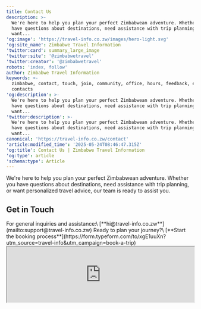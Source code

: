 ```yaml
---
title: Contact Us
description: >-
  We're here to help you plan your perfect Zimbabwean adventure. Whether you
  have questions about destinations, need assistance with trip planning, or
  want...
'og:image': 'https://travel-info.co.zw/images/hero-light.svg'
'og:site_name': Zimbabwe Travel Information
'twitter:card': summary_large_image
'twitter:site': '@zimbabwetravel'
'twitter:creator': '@zimbabwetravel'
robots: 'index, follow'
author: Zimbabwe Travel Information
keywords: >-
  zimbabwe, contact, touch, join, community, office, hours, feedback, emergency,
  contacts
'og:description': >-
  We're here to help you plan your perfect Zimbabwean adventure. Whether you
  have questions about destinations, need assistance with trip planning, or
  want...
'twitter:description': >-
  We're here to help you plan your perfect Zimbabwean adventure. Whether you
  have questions about destinations, need assistance with trip planning, or
  want...
canonical: 'https://travel-info.co.zw/contact'
'article:modified_time': '2025-05-24T08:46:47.315Z'
'og:title': Contact Us | Zimbabwe Travel Information
'og:type': article
'schema:type': Article
---
```


We're here to help you plan your perfect Zimbabwean adventure. Whether you have questions about destinations, need assistance with trip planning, or want personalized travel advice, our team is ready to assist you.

## Get in Touch

<CardGroup cols="2">
  <Card title="Email Support" icon="envelope">
    For general inquiries and assistance:\
    [**hi@travel-info.co.zw**](mailto:support@travel-info.co.zw)
  </Card>
  <Card title="Book a Trip" icon="calendar-check">
    Ready to plan your journey?\
    [**Start the booking process**](https://form.typeform.com/to/xgE1uuXn?utm_source=travel-info&utm_campaign=book-a-trip)
  </Card>
</CardGroup>

<Card title="Contact Us" icon="envelope-open-text" cta="Our team will respons to you shortly.">
  <div className="w-full max-w-4xl mx-auto my-6 overflow-hidden rounded-lg border border-gray-200 dark:border-gray-800">
  <iframe sandbox="allow-scripts allow-popups allow-forms allow-same-origin" width="100%" className="w-full h-[670px] border-0 dark:bg-gray-900" src="https://forms.helpdesk.com?licenseID=2046191682&contactFormID=b016bbb4-e37a-4519-8259-fe4a2e6693ce" title="Helpdesk Support Form" />

  </div>
</Card>

## Join Our Community

Connect with fellow travelers and get the latest updates on Zimbabwe travel:

<Card title="Facebook Group" icon="facebook">
  Join our community of Zimbabwe travel enthusiasts to share experiences, ask questions, and get inspired for your next trip.

  [Zimbabwe Travel Info Group](https://www.facebook.com/groups/zimbabwetravelinfo)
</Card>

## Office Hours

Our support team is available to assist you during the following hours:

```
Monday - Friday: 9:00 AM - 5:00 PM (CAT)
Saturday: 10:00 AM - 2:00 PM (CAT)
Sunday: Closed
```

## Feedback

We're constantly working to improve our travel information and services. If you have suggestions or feedback about our website or your experience with our team, please let us know.

<Accordion title="Submit Feedback">
  We value your input\! Please share your thoughts, suggestions, or experiences to help us improve our services.

  <Button text="Share Your Feedback" icon="comment" href="https://form.typeform.com/to/feedback123" />
</Accordion>

## Emergency Contacts in Zimbabwe

If you're currently in Zimbabwe and need emergency assistance:

| Service           | Contact Number    |
| ----------------- | ----------------- |
| Police Emergency  | 995               |
| Medical Emergency | 994               |
| Tourist Police    | \+263 242 703 432 |

<Note>
  Always ensure you have appropriate travel insurance that covers emergency medical evacuation before traveling to Zimbabwe.
</Note>

